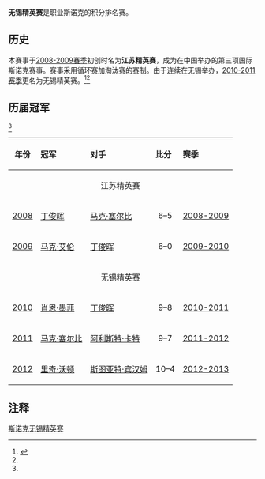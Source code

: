 {{noteTA
|T=zh-cn:斯诺克无锡精英赛; zh-tw:司諾克無錫精英賽; zh-hk:士碌架無錫精英賽;
|G1=Snooker
}}
{{Snooker tournaments sidebar}}

'''无锡精英赛'''是职业斯诺克的积分排名赛。

== 历史==
本赛事于[[2008-2009斯诺克赛季|2008-2009赛季]]初创时名为'''江苏精英赛'''，成为在中国举办的第三项国际斯诺克赛事。赛事采用循环赛加淘汰赛的赛制。由于连续在无锡举办，[[2010-2011斯诺克赛季|2010-2011赛季]]更名为无锡精英赛。<ref name=cajt.pwp.blueyonder.co.uk>{{cite web|last=Turner|first=Chris|title=China International, China Open, Shanghai Masters, Jiangsu/Wuxi Classic|url=http://www.cajt.pwp.blueyonder.co.uk/China.html|work=cajt.pwp.blueyonder.co.uk|publisher=Chris Turner's Snooker Archive|accessdate=1 March 2011|deadurl=yes|archiveurl=https://web.archive.org/web/20120216155144/http://www.cajt.pwp.blueyonder.co.uk/China.html|archivedate=2012年2月16日}}</ref><ref name=cajt.pwp.blueyonder.co.uk/>

==历届冠军==
<ref name=cajt.pwp.blueyonder.co.uk/>
{| border = "1" cellpadding = "2" cellspacing = "0" align = "center" style="border-collapse: collapse"
|-
! align = "center" bgcolor = "#00AF00" | 年份
! align = "left" bgcolor = "#00AF00" | 冠军
! align = "left" bgcolor = "#00AF00" | 对手
! align = "left" bgcolor = "#00AF00" | 比分	
! align = "left" bgcolor = "#00AF00" | 赛季
|-
! colspan = "6" bgcolor = "#C0FFC0" align = "center" | 江苏精英赛
|-
| [[2008年江苏精英赛|2008]]
| {{flagicon|CHN}} [[丁俊晖|丁俊晖]]
| {{flagicon|ENG}} [[马克·塞尔比|马克·塞尔比]]
| align = "center" | 6–5
| [[2008-2009斯诺克赛季|2008-2009]]
|-
| [[2009年江苏精英赛|2009]]
| {{flagicon|NIR}} [[马克·艾伦|马克·艾伦]]
| {{flagicon|CHN}} [[丁俊晖|丁俊晖]]
| align = "center" | 6–0
| [[2009-2010斯诺克赛季|2009-2010]]
|-
! colspan = "6" bgcolor = "#C0FFC0" align = "center" | 无锡精英赛
|-
| [[2010年无锡精英赛|2010]]
| {{flagicon|ENG}} [[肖恩·墨菲|肖恩·墨菲]] 
| {{flagicon|CHN}} [[丁俊晖|丁俊晖]] 
| align = "center" | 9–8
| [[2010-2011斯诺克赛季|2010-2011]]
|-
| [[2011年无锡精英赛|2011]]
| {{flagicon|ENG}} [[马克·塞尔比|马克·塞尔比]]
| {{flagicon|ENG}} [[阿利斯特·卡特|阿利斯特·卡特]] 
| align = "center" | 9–7
| [[2011-2012斯诺克赛季|2011-2012]]
|-
| [[2012年无锡精英赛|2012]]
| {{flagicon|ENG}} [[里奇·沃顿|里奇·沃顿]]
| {{flagicon|ENG}} [[斯图亚特·宾汉姆|斯图亚特·宾汉姆]] 
| align = "center" | 10–4
| [[2012-2013斯诺克赛季|2012-2013]]
|}

==注释==
{{Reflist}}

{{Wuxi Classic}}

[[Category:斯诺克无锡精英赛|]]
